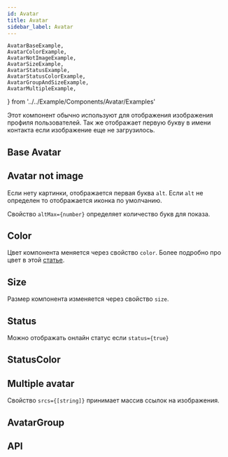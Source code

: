 ```yaml
---
id: Avatar
title: Avatar
sidebar_label: Avatar
---
```


    AvatarBaseExample,
	AvatarColorExample,
	AvatarNotImageExample,
	AvatarSizeExample,
	AvatarStatusExample,
	AvatarStatusColorExample,
	AvatarGroupAndSizeExample,
	AvatarMultipleExample,
} from '../../Example/Components/Avatar/Examples'

Этот компонент обычно используют для отображения изображения профиля пользователей. Так же отображает первую букву в имени контакта если изображение еще не загрузилось.

## Base Avatar

<AvatarBaseExample />

## Avatar not image

Если нету картинки, отображается первая буква `alt`. Если `alt` не определен то отображается иконка по умолчанию. 

Свойство `altMax={number}` определяет количество букв для показа.

<AvatarNotImageExample />

## Color

Цвет компонента меняется через свойство `color`. Более подробно про цвет в этой [статье](/docs/styles/color#props-color).

<AvatarColorExample />

## Size

Размер компонента изменяется через свойство `size`.

<AvatarSizeExample />

## Status

Можно отображать онлайн статус если `status={true}`

<AvatarStatusExample />

## StatusColor

<AvatarStatusColorExample />

## Multiple avatar

Свойство `srcs={[string]}` принимает массив ссылок на изображения.

<AvatarMultipleExample />

## AvatarGroup

<AvatarGroupAndSizeExample />

## API

<ApiDoc name='Avatar' />
